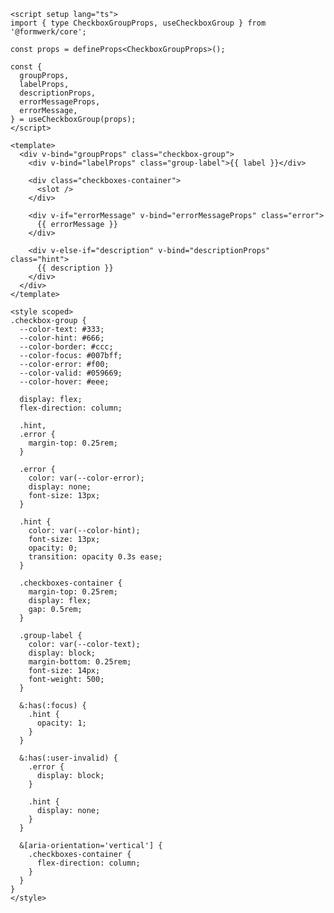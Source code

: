 ```vue
<script setup lang="ts">
import { type CheckboxGroupProps, useCheckboxGroup } from '@formwerk/core';

const props = defineProps<CheckboxGroupProps>();

const {
  groupProps,
  labelProps,
  descriptionProps,
  errorMessageProps,
  errorMessage,
} = useCheckboxGroup(props);
</script>

<template>
  <div v-bind="groupProps" class="checkbox-group">
    <div v-bind="labelProps" class="group-label">{{ label }}</div>

    <div class="checkboxes-container">
      <slot />
    </div>

    <div v-if="errorMessage" v-bind="errorMessageProps" class="error">
      {{ errorMessage }}
    </div>

    <div v-else-if="description" v-bind="descriptionProps" class="hint">
      {{ description }}
    </div>
  </div>
</template>

<style scoped>
.checkbox-group {
  --color-text: #333;
  --color-hint: #666;
  --color-border: #ccc;
  --color-focus: #007bff;
  --color-error: #f00;
  --color-valid: #059669;
  --color-hover: #eee;

  display: flex;
  flex-direction: column;

  .hint,
  .error {
    margin-top: 0.25rem;
  }

  .error {
    color: var(--color-error);
    display: none;
    font-size: 13px;
  }

  .hint {
    color: var(--color-hint);
    font-size: 13px;
    opacity: 0;
    transition: opacity 0.3s ease;
  }

  .checkboxes-container {
    margin-top: 0.25rem;
    display: flex;
    gap: 0.5rem;
  }

  .group-label {
    color: var(--color-text);
    display: block;
    margin-bottom: 0.25rem;
    font-size: 14px;
    font-weight: 500;
  }

  &:has(:focus) {
    .hint {
      opacity: 1;
    }
  }

  &:has(:user-invalid) {
    .error {
      display: block;
    }

    .hint {
      display: none;
    }
  }

  &[aria-orientation='vertical'] {
    .checkboxes-container {
      flex-direction: column;
    }
  }
}
</style>
```
